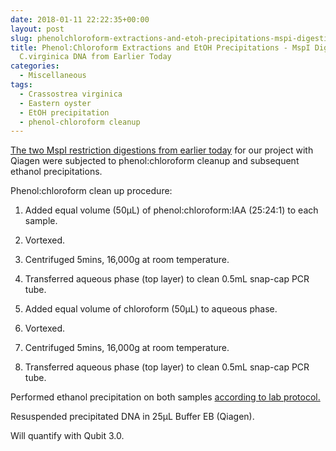 ```yaml
---
date: 2018-01-11 22:22:35+00:00
layout: post
slug: phenolchloroform-extractions-and-etoh-precipitations-mspi-digestions-of-c-virginica-dna-from-earlier-today
title: Phenol:Chloroform Extractions and EtOH Precipitations - MspI Digestions of
  C.virginica DNA from Earlier Today
categories:
  - Miscellaneous
tags:
  - Crassostrea virginica
  - Eastern oyster
  - EtOH precipitation
  - phenol-chloroform cleanup
---
```


[The two MspI restriction digestions from earlier today](https://robertslab.github.io/sams-notebook/2018/01/11/restriction-di…virginica-gdna.html) for our project with Qiagen were subjected to phenol:chloroform cleanup and subsequent ethanol precipitations.

Phenol:chloroform clean up procedure:





  1. Added equal volume (50μL) of phenol:chloroform:IAA (25:24:1) to each sample.



  2. Vortexed.



  3. Centrifuged 5mins, 16,000g at room temperature.



  4. Transferred aqueous phase (top layer) to clean 0.5mL snap-cap PCR tube.



  5. Added equal volume of chloroform (50μL) to aqueous phase.



  6. Vortexed.



  7. Centrifuged 5mins, 16,000g at room temperature.



  8. Transferred aqueous phase (top layer) to clean 0.5mL snap-cap PCR tube.






Performed ethanol precipitation on both samples [according to lab protocol.](https://github.com/RobertsLab/resources/blob/master/protocols/ethanol_precipitation_DNA.md)

Resuspended precipitated DNA in 25μL Buffer EB (Qiagen).

Will quantify with Qubit 3.0.
